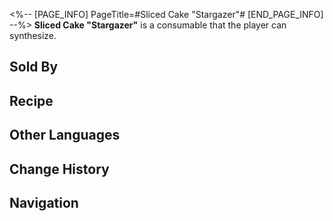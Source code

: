 <%-- [PAGE_INFO]
PageTitle=#Sliced Cake "Stargazer"#
[END_PAGE_INFO] --%>
{{Consumable Infobox
|id          = 401022
|image       = Item Sliced Cake Stargazer.png{{subst:void|<!--$UPLOAD:<<SpriteOutput/ItemFigures/401022.png>-<Item Sliced Cake Stargazer.png>-<Consumable Icons>>-->}}
|type        = Energy Regen Consumables
|rarity      = 2
|effect      = Upon use, the target ally immediately regenerates 30% of their Energy.
|description = One of the most renowned snacks in Penacony. Outsiders often recall its distinctive shape but hesitate to taste its flavor.
|effectType  = 
|effectType2 = 
|effectType3 = 
|recipe      = {{cx|Source missing}}
|source1     = [[Omni-Synthesizer]]
|source2     = [[Clock Diner]]
|source3     = 
}}
{{Description|''"These fish heads gazing up the stars are trying to urge us to explore..."''<br />''"If you don't want to eat it, just say it."''}}
'''Sliced Cake "Stargazer"''' is a consumable that the player can synthesize.

==Sold By==
{{Shop Availability}}

==Recipe==
{{Recipe
|type        = Synthesis
|group       = Consumable
|Hunger      = 1
|Confounding = 2
|sort        = Hunger;Confounding
}}

==Other Languages==
{{Other Languages
|en   = Sliced Cake "Stargazer"
|zhs  = 切片蛋糕「仰望星空」
|zht  = 切片蛋糕「仰望星空」
|ja   = ケーキ「星空を仰ぐ」
|ko   = 조각 케이크 「스타게이지」
|es   = Pastel "Observación de estrellas" en trozos
|fr   = Part de gâteau «&nbsp;Mirétoiles&nbsp;»
|ru   = Порезанный тортстрёмминг
|th   = Sliced Cake Stargazer
|vi   = Lát Bánh "Ngước Nhìn Trời Sao"
|de   = Schnittkuchen Sterngucker
|id   = Sliced Cake Stargazer
|pt   = Bolo Observador de Estrelas Fatiado
}}

==Change History==
{{Change History|2.0}}

==Navigation==
{{Consumable Navbox}}